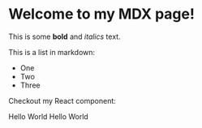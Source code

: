 
# Welcome to my MDX page!
 
This is some **bold** and _italics_ text.
 
This is a list in markdown:
 
- One
- Two
- Three
 
Checkout my React component:

<Flex direction="column" gap="2">
    <Text>Hello World</Text>
    <Text>Hello World</Text>
</Flex>